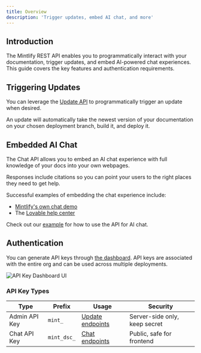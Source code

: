 ```yaml
---
title: Overview
description: 'Trigger updates, embed AI chat, and more'
---
```


## Introduction
The Mintlify REST API enables you to programmatically interact with your documentation, trigger updates, and embed AI-powered chat experiences. This guide covers the key features and authentication requirements.

## Triggering Updates

You can leverage the [Update API](/advanced/rest-api/update/trigger) to programmatically trigger an update when desired.

An update will automatically take the newest version of your documentation on your chosen deployment branch, build it, and deploy it.

## Embedded AI Chat

The Chat API allows you to embed an AI chat experience with full knowledge of your docs into your own webpages.

Responses include citations so you can point your users to the right places they need to get help.

Successful examples of embedding the chat experience include:

- [Mintlify's own chat demo](https://chat.mintlify.com)
- The [Lovable help center](https://lovable.dev/support)

Check out our [example](https://github.com/mintlify/discovery-api-example) for how to use the API for AI chat.

## Authentication

You can generate API keys through
[the dashboard](https://dashboard.mintlify.com/settings/organization/api-keys). API keys are associated with the entire org and can be used across multiple deployments.

<Frame>
  <img src="/images/external-api-key.png" alt="API Key Dashboard UI"/>
</Frame>

### API Key Types

| Type | Prefix | Usage | Security |
|------|---------|--------|-----------|
| Admin API Key | `mint_` | [Update endpoints](/advanced/rest-api/update/trigger) | Server-side only, keep secret |
| Chat API Key | `mint_dsc_` | [Chat endpoints](/advanced/rest-api/chat/generate-message) | Public, safe for frontend |
